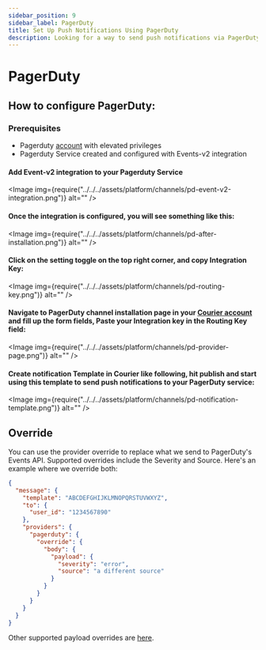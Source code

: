 ```yaml
---
sidebar_position: 9
sidebar_label: PagerDuty
title: Set Up Push Notifications Using PagerDuty
description: Looking for a way to send push notifications via PagerDuty? This step-by-step tutorial will show you how to integrate PagerDuty's API the easy way.
---
```



# PagerDuty

## How to configure PagerDuty:

### Prerequisites

- Pagerduty [account](https://www.pagerduty.com/sign-up/) with elevated privileges
- Pagerduty Service created and configured with Events-v2 integration

#### Add Event-v2 integration to your Pagerduty Service

<Image img={require("../../../assets/platform/channels/pd-event-v2-integration.png")} alt="" />

#### Once the integration is configured, you will see something like this:

<Image img={require("../../../assets/platform/channels/pd-after-installation.png")} alt="" />

#### Click on the setting toggle on the top right corner, and copy Integration Key:

<Image img={require("../../../assets/platform/channels/pd-routing-key.png")} alt="" />

#### Navigate to PagerDuty channel installation page in your [Courier account](https://app.courier.com/channels/pagerduty) and fill up the form fields, Paste your Integration key in the Routing Key field:

<Image img={require("../../../assets/platform/channels/pd-provider-page.png")} alt="" />

#### Create notification Template in Courier like following, hit publish and start using this template to send push notifications to your PagerDuty service:

<Image img={require("../../../assets/platform/channels/pd-notification-template.png")} alt="" />

## Override

You can use the provider override to replace what we send to PagerDuty's Events API. Supported overrides include the Severity and Source. Here's an example where we override both:

```json title=JSON
{
  "message": {
    "template": "ABCDEFGHIJKLMNOPQRSTUVWXYZ",
    "to": {
      "user_id": "1234567890"
    },
    "providers": {
      "pagerduty": {
        "override": {
          "body": {
            "payload": {
              "severity": "error",
              "source": "a different source"
            }
          }
        }
      }
    }
  }
}
```

Other supported payload overrides are [here](https://v2.developer.pagerduty.com/docs/send-an-event-events-api-v2).
